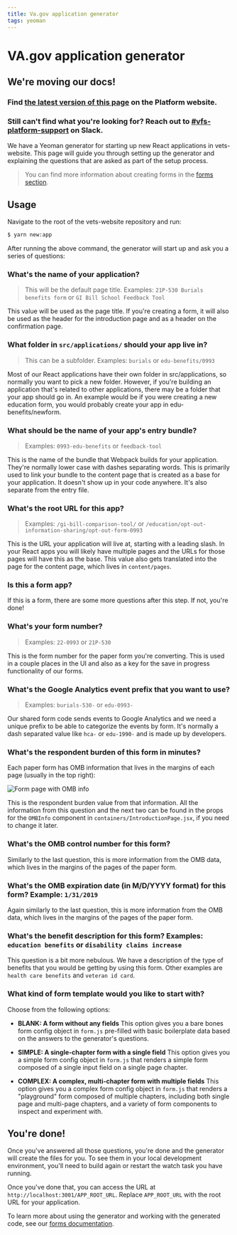 ```yaml
---
title: Va.gov application generator
tags: yeoman
---
```


# VA.gov application generator

<div class="deprecation-message">
    <h2>We're moving our docs!</h2>
    <h3>Find <a href="https://depo-platform-documentation.scrollhelp.site/developer-docs/VA.gov-application-generator.1849426056.html">the latest version of this page</a> on the Platform website.</h3>
    <h3>Still can't find what you're looking for? Reach out to <a href="https://dsva.slack.com/archives/CBU0KDSB1">#vfs-platform-support</a> on Slack.</h3>
</div>

We have a Yeoman generator for starting up new React applications in vets-website. This page will guide you through setting up the generator and explaining the questions that are asked as part of the setup process.

> You can find more information about creating forms in the [forms section](/forms).

## Usage

Navigate to the root of the vets-website repository and run:

```bash
$ yarn new:app
```

After running the above command, the generator will start up and ask you a series of questions:

### What's the name of your application?
> This will be the default page title. Examples: `21P-530 Burials benefits form` or `GI Bill School Feedback Tool`

This value will be used as the page title. If you're creating a form, it will also be used as the header for the introduction page and as a header on the confirmation page.

### What folder in `src/applications/` should your app live in?
> This can be a subfolder. Examples: `burials` or `edu-benefits/0993`

Most of our React applications have their own folder in src/applications, so normally you want to pick a new folder. However, if you're building an application that's related to other applications, there may be a folder that your app should go in. An example would be if you were creating a new education form, you would probably create your app in edu-benefits/newform.

### What should be the name of your app's entry bundle?
> Examples: `0993-edu-benefits` or `feedback-tool`

This is the name of the bundle that Webpack builds for your application. They're normally lower case with dashes separating words. This is primarily used to link your bundle to the content page that is created as a base for your application. It doesn't show up in your code anywhere. It's also separate from the entry file.

### What's the root URL for this app?
> Examples: `/gi-bill-comparison-tool/` or `/education/opt-out-information-sharing/opt-out-form-0993`

This is the URL your application will live at, starting with a leading slash. In your React apps you will likely have multiple pages and the URLs for those pages will have this as the base. This value also gets translated into the page for the content page, which lives in `content/pages`.

### Is this a form app?

If this is a form, there are some more questions after this step. If not, you're done!

### What's your form number?
> Examples: `22-0993` or `21P-530`

This is the form number for the paper form you're converting. This is used in a couple places in the UI and also as a key for the save in progress functionality of our forms.

### What's the Google Analytics event prefix that you want to use?
> Examples: `burials-530-` or `edu-0993-`

Our shared form code sends events to Google Analytics and we need a unique prefix to be able to categorize the events by form. It's normally a dash separated value like `hca-` or `edu-1990-` and is made up by developers.

### What's the respondent burden of this form in minutes?

Each paper form has OMB information that lives in the margins of each page (usually in the top right):

![Form page with OMB info](../../images/omb_form_info.png)

This is the respondent burden value from that information. All the information from this question and the next two can be found in the props for the `OMBInfo` component in `containers/IntroductionPage.jsx`, if you need to change it later.

### What's the OMB control number for this form?

Similarly to the last question, this is more information from the OMB data, which lives in the margins of the pages of the paper form.

### What's the OMB expiration date (in M/D/YYYY format) for this form? Example: `1/31/2019`

Again similarly to the last question, this is more information from the OMB data, which lives in the margins of the pages of the paper form.

### What's the benefit description for this form? Examples: `education benefits` or `disability claims increase`

This question is a bit more nebulous. We have a description of the type of benefits that you would be getting by using this form. Other examples are `health care benefits` and `veteran id card`.

### What kind of form template would you like to start with?

Choose from the following options:

- **BLANK: A form without any fields**
  This option gives you a bare bones form config object in `form.js` pre-filled with basic boilerplate data based on the answers to the generator's questions.

- **SIMPLE: A single-chapter form with a single field**
  This option gives you a simple form config object in `form.js` that renders a simple form composed of a single input field on a single page chapter.

- **COMPLEX: A complex, multi-chapter form with multiple fields**
  This option gives you a complex form config object in `form.js` that renders a "playground" form composed of multiple chapters, including both single page and multi-page chapters, and a variety of form components to inspect and experiment with.

## You're done!

Once you've answered all those questions, you're done and the generator will create the files for you. To see them in your local development environment, you'll need to build again or restart the watch task you have running.

Once you've done that, you can access the URL at `http://localhost:3001/APP_ROOT_URL`. Replace `APP_ROOT_URL` with the root URL for your application.

To learn more about using the generator and working with the generated code, see our [forms documentation](/forms).

